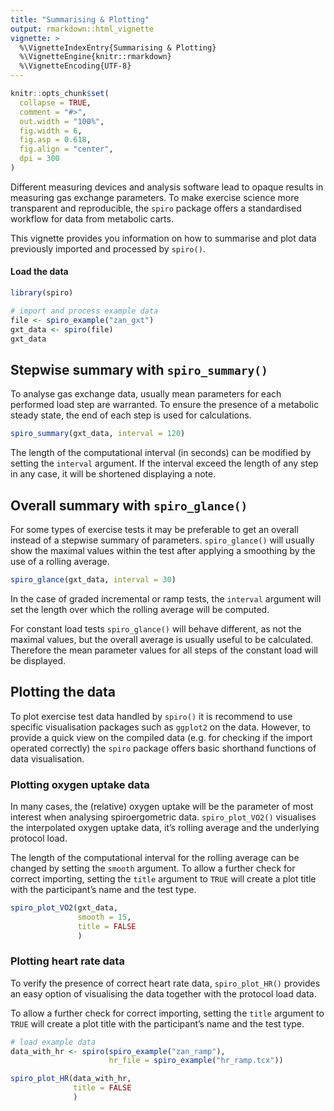 ```yaml
---
title: "Summarising & Plotting"
output: rmarkdown::html_vignette
vignette: >
  %\VignetteIndexEntry{Summarising & Plotting}
  %\VignetteEngine{knitr::rmarkdown}
  %\VignetteEncoding{UTF-8}
---
```


```r
knitr::opts_chunk$set(
  collapse = TRUE,
  comment = "#>",
  out.width = "100%",
  fig.width = 6,
  fig.asp = 0.618,
  fig.align = "center",
  dpi = 300
)
```

Different measuring devices and analysis software lead to opaque results in measuring gas exchange parameters. To make exercise science more transparent and reproducible, the `spiro` package offers a standardised workflow for data from metabolic carts.

This vignette provides you information on how to summarise and plot data previously imported and processed by `spiro()`.

#### Load the data

```r
library(spiro)

# import and process example data
file <- spiro_example("zan_gxt")
gxt_data <- spiro(file)
gxt_data

```

## Stepwise summary with `spiro_summary()`

To analyse gas exchange data, usually mean parameters for each performed load step are warranted. To ensure the presence of a metabolic steady state, the end of each step is used for calculations.

```r
spiro_summary(gxt_data, interval = 120)
```

The length of the computational interval (in seconds) can be modified by setting
the `interval` argument. If the interval exceed the length of any step in any
case, it will be shortened displaying a note.

## Overall summary with `spiro_glance()`

For some types of exercise tests it may be preferable to get an overall instead
of a stepwise summary of parameters. `spiro_glance()` will usually show the
maximal values within the test after applying a smoothing by the use of a
rolling average.

```r
spiro_glance(gxt_data, interval = 30)
```

In the case of graded incremental or ramp tests, the `interval` argument will
set the length over which the rolling average will be computed.

For constant load tests `spiro_glance()` will behave different, as not the
maximal values, but the overall average is usually useful to be calculated.
Therefore the mean parameter values for all steps of the constant load will be
displayed.

## Plotting the data

To plot exercise test data handled by `spiro()` it is recommend to use specific
visualisation packages such as `ggplot2` on the data. However, to provide a
quick view on the compiled data (e.g. for checking if the import operated
correctly) the `spiro` package offers basic shorthand functions of data
visualisation.

### Plotting oxygen uptake data

In many cases, the (relative) oxygen uptake will be the parameter of most
interest when analysing spiroergometric data. `spiro_plot_VO2()` visualises the
interpolated oxygen uptake data, it's rolling average and the
underlying protocol load.

The length of the computational interval for the rolling average can be changed
by setting the `smooth` argument. To allow a further check for correct
importing, setting the `title` argument to `TRUE` will create a plot title with
the participant's name and the test type.

```r
spiro_plot_VO2(gxt_data, 
               smooth = 15,
               title = FALSE
               )
```

### Plotting heart rate data

To verify the presence of correct heart rate data, `spiro_plot_HR()` provides an
easy option of visualising the data together with the protocol load data.

To allow a further check for correct importing, setting the `title` argument to
`TRUE` will create a plot title with the participant's name and the test type.

```r
# load example data
data_with_hr <- spiro(spiro_example("zan_ramp"), 
                      hr_file = spiro_example("hr_ramp.tcx"))

spiro_plot_HR(data_with_hr, 
              title = FALSE
              )
```
